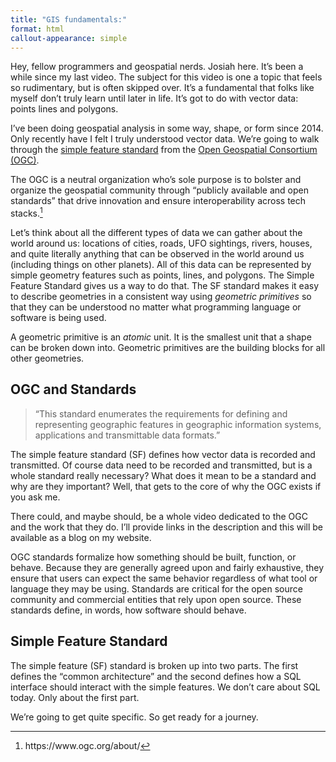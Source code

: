 ```yaml
---
title: "GIS fundamentals:"
format: html
callout-appearance: simple
---
```


Hey, fellow programmers and geospatial nerds. Josiah here. It’s been a while since my last video. The subject for this video is one a topic that feels so rudimentary, but is often skipped over. It's a fundamental that folks like myself don't truly learn until later in life. It’s got to do with vector data: points lines and polygons. 

I’ve been doing geospatial analysis in some way, shape, or form since 2014. Only recently have I felt I truly understood vector data. We're going to walk through the [simple feature standard](https://www.ogc.org/standard/sfa/) from the [Open Geospatial Consortium (OGC)](https://www.ogc.org/).


:::{.callout-note}
The OGC is a neutral organization who's sole purpose is to bolster and organize the geospatial community through "publicly available and open standards" that drive innovation and ensure interoperability across tech stacks.[^ogc]
:::


[^ogc]: https://www.ogc.org/about/

Let's think about all the different types of data we can gather about the world around us: locations of cities, roads, UFO sightings, rivers, houses, and quite literally anything that can be observed in the world around us (including things on other planets). All of this data can be represented by simple geometry features such as points, lines, and polygons. The Simple Feature Standard gives us a way to do that. The SF standard makes it easy to describe geometries in a consistent way using _geometric primitives_ so that they can be understood no matter what programming language or software is being used.

:::{.callout-tip}
A geometric primitive is an _atomic_ unit. It is the smallest unit that a shape can be broken down into. Geometric primitives are the building blocks for all other geometries. 
:::


## OGC and Standards 

> "This standard enumerates the requirements for defining and representing geographic features in geographic information systems, applications and transmittable data formats." 


The simple feature standard (SF) defines how vector data is recorded and transmitted. Of course data need to be recorded and transmitted, but is a whole standard really necessary? What does it mean to be a standard and why are they important? Well, that gets to the core of why the OGC exists if you ask me. 

:::{.aside} 
There could, and maybe should, be a whole video dedicated to the OGC and the work that they do. I’ll provide links in the description and this will be available as a blog on my website.
:::

OGC standards formalize how something should be built, function, or behave. Because they are generally agreed upon and fairly exhaustive, they ensure that users can expect the same behavior regardless of what tool or language they may be using. Standards are critical for the open source community and commercial entities that rely upon open source. These standards define, in words, how software should behave.


## Simple Feature Standard

The simple feature (SF) standard is broken up into two parts. The first defines the "common architecture" and the second defines how a SQL interface should interact with the simple features. We don't care about SQL today. Only about the first part. 

We're going to get quite specific. So get ready for a journey. 






